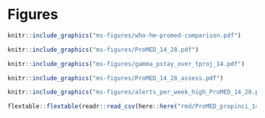 # Figures {#figures}





```r
knitr::include_graphics("ms-figures/who-hm-promed-comparison.pdf")
```


```r
knitr::include_graphics("ms-figures/ProMED_14_28.pdf")
```




```r
knitr::include_graphics("ms-figures/gamma_pstay_over_tproj_14.pdf")
```



```r
knitr::include_graphics("ms-figures/ProMED_14_28_assess.pdf")
```




```r
knitr::include_graphics("ms-figures/alerts_per_week_high_ProMED_14_28.pdf")
```


```r
flextable::flextable(readr::read_csv(here::here("rmd/ProMED_propinci_14_28.csv")))
```
